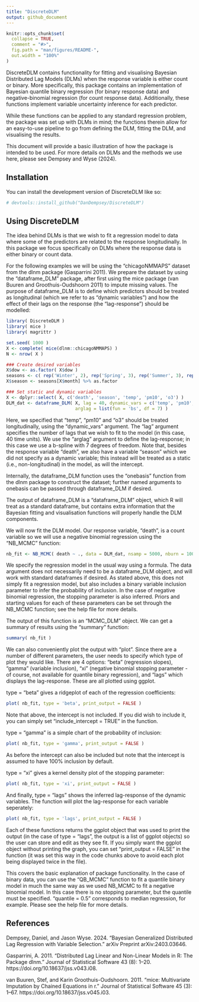 ```yaml
---
title: "DiscreteDLM"
output: github_document
---
```


<!-- README.md is generated from README.Rmd. Please edit that file -->

```r
knitr::opts_chunk$set(
  collapse = TRUE,
  comment = "#>",
  fig.path = "man/figures/README-",
  out.width = "100%"
)
```

<!-- badges: start -->
<!-- badges: end -->

DiscreteDLM contains functionality for fitting and visualising Bayesian Distributed Lag Models (DLMs) when the response variable is either count or binary. More specifically, this package contains an implementation of Bayesian quantile binary regression (for binary response data) and negative-binomial regression (for count response data). Additionally, these functions implement variable uncertainty inference for each predictor. 

While these functions can be applied to any standard regression problem, the package was set up with DLMs in mind; the functions therein allow for an easy-to-use pipeline to go from defining the DLM, fitting the DLM, and visualising the results.

This document will provide a basic illustration of how the package is intended to be used. For more details on DLMs and the methods we use here, please see Dempsey and Wyse (2024).

## Installation

You can install the development version of DiscreteDLM like so:

``` r
# devtools::install_github("DanDempsey/DiscreteDLM")
```

## Using DiscreteDLM

The idea behind DLMs is that we wish to fit a regression model to data where some of the predictors are related to the response longitudinally. In this package we focus specifically on DLMs where the response data is either binary or count data. 

For the following examples we will be using the "chicagoNMMAPS" dataset from the dlnm package (Gasparrini 2011). We prepare the dataset by using the "dataframe_DLM" package, after first using the mice package (van Buuren and Groothuis-Oudshoorn 2011) to impute missing values. The purpose of dataframe_DLM is to define which predictors should be treated as longitudinal (which we refer to as "dynamic variables") and how the effect of their lags on the response (the "lag-response") should be modelled:

```r
library( DiscreteDLM )
library( mice )
library( magrittr )

set.seed( 1000 )
X <- complete( mice(dlnm::chicagoNMMAPS) )
N <- nrow( X )

### Create desired variables
X$dow <- as.factor( X$dow )
seasons <- c( rep('Winter', 2), rep('Spring', 3), rep('Summer', 3), rep('Autumn', 3), 'Winter' )
X$season <- seasons[X$month] %>% as.factor

### Set static and dynamic variables
X <- dplyr::select( X, c('death', 'season', 'temp', 'pm10', 'o3') )
DLM_dat <- dataframe_DLM( X, lag = 40, dynamic_vars = c('temp', 'pm10', 'o3'),
                          arglag = list(fun = 'bs', df = 7) )
```

Here, we specified that "temp", "pm10" and "o3" should be treated longitudinally, using the "dynamic_vars" argument. The "lag" argument specifies the number of lags that we wish to fit to the model (in this case, 40 time units). We use the "arglag" argument to define the lag-response; in this case we use a b-spline with 7 degrees of freedom. Note that, besides the response variable "death", we also have a variable "season" which we did not specify as a dynamic variable; this instead will be treated as a static (i.e., non-longitudinal) in the model, as will the intercept.

Internally, the dataframe_DLM function uses the "onebasis" function from the dlnm package to construct the dataset; further named arguments to onebasis can be passed through dataframe_DLM if desired.

The output of dataframe_DLM is a "dataframe_DLM" object, which R will treat as a standard dataframe, but contains extra information that the Bayesian fitting and visualisation functions will properly handle the DLM components.

We will now fit the DLM model. Our response variable, "death", is a count variable so we will use a negative binomial regression using the "NB_MCMC" function:

```r
nb_fit <- NB_MCMC( death ~ ., data = DLM_dat, nsamp = 5000, nburn = 1000, thin = 10 )
```

We specify the regression model in the usual way using a formula. The data argument does not necessarily need to be a dataframe_DLM object, and will work with standard dataframes if desired. As stated above, this does not simply fit a regression model, but also includes a binary variable inclusion parameter to infer the probability of inclusion. In the case of negative binomial regression, the stopping parameter is also inferred. Priors and starting values for each of these parameters can be set through the NB_MCMC function; see the help file for more details.

The output of this function is an "MCMC_DLM" object. We can get a summary of results using the "summary" function:

```r
summary( nb_fit )
```

We can also conveniently plot the output with "plot". Since there are a number of different parameters, the user needs to specify which type of plot they would like. There are 4 options: "beta" (regression slopes), "gamma" (variable inclusion), "xi" (negative binomial stopping parameter - of course, not available for quantile binary regression), and "lags" which displays the lag-response. These are all plotted using ggplot.

type = "beta" gives a ridgeplot of each of the regression coefficients:

```r
plot( nb_fit, type = 'beta', print_output = FALSE )
```
Note that above, the intercept is not included. If you did wish to include it, you can simply set "include_intercept = TRUE" in the function. 

type = "gamma" is a simple chart of the probability of inclusion:

```r
plot( nb_fit, type = 'gamma', print_output = FALSE )
```

As before the intercept can also be included but note that the intercept is assumed to have 100% inclusion by default. 

type = "xi" gives a kernel density plot of the stopping parameter:

```r
plot( nb_fit, type = 'xi', print_output = FALSE )
```
And finally, type = "lags" shows the inferred lag-response of the dynamic variables. The function will plot the lag-response for each variable seperately:

```r
plot( nb_fit, type = 'lags', print_output = FALSE )
```

Each of these functions returns the ggplot object that was used to print the output (in the case of type = "lags", the output is a list of ggplot objects) so the user can store and edit as they see fit. If you simply want the ggplot object without printing the graph, you can set "print_output = FALSE" in the function (it was set this way in the code chunks above to avoid each plot being displayed twice in the file).

This covers the basic explanation of package functionality. In the case of binary data, you can use the "QB_MCMC" function to fit a quantile binary model in much the same way as we used NB_MCMC to fit a negative binomial model. In this case there is no stopping parameter, but the quantile must be specified. "quantile = 0.5" corresponds to median regression, for example. Please see the help file for more details.

## References
Dempsey, Daniel, and Jason Wyse. 2024. “Bayesian Generalized Distributed Lag Regression with Variable Selection.” arXiv Preprint arXiv:2403.03646.

Gasparrini, A. 2011. “Distributed Lag Linear and Non-Linear Models in R: The Package dlnm.” Journal of Statistical Software 43 (8): 1–20. https://doi.org/10.18637/jss.v043.i08.

van Buuren, Stef, and Karin Groothuis-Oudshoorn. 2011. “mice: Multivariate Imputation by Chained Equations in r.” Journal of Statistical Software 45 (3): 1–67. https://doi.org/10.18637/jss.v045.i03.

